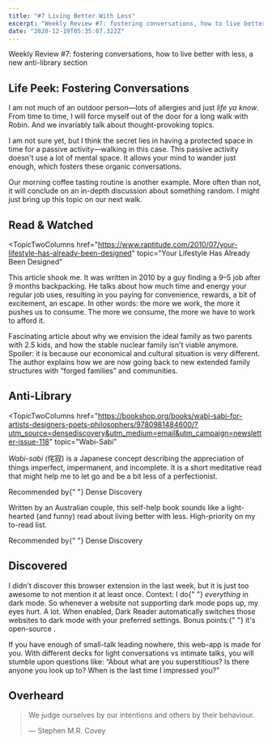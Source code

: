 ```yaml
---
title: "#7 Living Better With Less"
excerpt: "Weekly Review #7: fostering conversations, how to live better with less, a new anti-library section"
date: "2020-12-19T05:35:07.322Z"
---
```


<Flex>
  <Column size="2">
    <FeaturedArtistImage
      imageHref="https://dribbble.com/shots/9712368-Unused-artwork"
      imageSrc="https://cdn.dribbble.com/users/18850/screenshots/9712368/media/226bdf86a9a7d9470eb1f00dedf274c0.png"
      imageAlt="Unused artwork by John Mata"
      artistName="John Mata"
    />
  </Column>
  <Column size="1">
    <p className="italic">
      Weekly Review #7: fostering conversations, how to live better with less, a
      new anti-library section
    </p>
  </Column>
</Flex>

## Life Peek: Fostering Conversations

I am not much of an outdoor person—lots of allergies and just _life ya know_. From time to time, I will force myself out of the door for a long walk with Robin. And we invariably talk about thought-provoking topics.

I am not sure yet, but I think the secret lies in having a protected space in time for a passive activity—walking in this case. This passive activity doesn't use a lot of mental space. It allows your mind to wander just enough, which fosters these organic conversations.

Our morning coffee tasting routine is another example. More often than not, it will conclude on an in-depth discussion about something random. I might just bring up this topic on our next walk.

## Read & Watched

<TopicTwoColumns
  href="https://www.raptitude.com/2010/07/your-lifestyle-has-already-been-designed"
  topic="Your Lifestyle Has Already Been Designed"
>
  <p>
    This article shook me. It was written in 2010 by a guy finding a 9–5 job
    after 9 months backpacking. He talks about how much time and energy your
    regular job uses, resulting in you paying for convenience, rewards, a bit of
    excitement, an escape. In other words: the more we work, the more it pushes
    us to consume. The more we consume, the more we have to work to afford it.
  </p>
</TopicTwoColumns>
<TopicTwoColumns
  href="https://www.theatlantic.com/magazine/archive/2020/03/the-nuclear-family-was-a-mistake"
  topic="The Nuclear Family Was a Mistake"
>
  <p>
    Fascinating article about why we envision the ideal family as two parents
    with 2.5 kids, and how the stable nuclear family isn't viable anymore.
    Spoiler: it is because our economical and cultural situation is very
    different. The author explains how we are now going back to new extended
    family structures with “forged families” and communities.
  </p>
</TopicTwoColumns>

## Anti-Library

<TopicTwoColumns
  href="https://bookshop.org/books/wabi-sabi-for-artists-designers-poets-philosophers/9780981484600/?utm_source=densediscovery&utm_medium=email&utm_campaign=newsletter-issue-118"
  topic="Wabi-Sabi"
>
  <p>
    <em>Wabi-sabi</em> (侘寂) is a Japanese concept describing the appreciation
    of things imperfect, impermanent, and incomplete. It is a short meditative
    read that might help me to let go and be a bit less of a perfectionist.
  </p>
  <p>
    Recommended by{" "}
    <Link href="https://www.densediscovery.com/issues/118/">
      Dense Discovery
    </Link>
  </p>
</TopicTwoColumns>
<TopicTwoColumns
  href="https://www.frugalhedonism.com/"
  topic="The Art of Frugal Hedonism"
>
  <p>
    Written by an Australian couple, this self-help book sounds like a
    light-hearted (and funny) read about living better with less. High-priority
    on my to-read list.
  </p>
  <p>
    Recommended by{" "}
    <Link href="https://www.densediscovery.com/issues/118/">
      Dense Discovery
    </Link>
  </p>
</TopicTwoColumns>

## Discovered

<TopicTwoColumns href="https://darkreader.org/" topic="Dark Reader">
  <p>
    I didn't discover this browser extension in the last week, but it is just
    too awesome to not mention it at least once. Context: I do{" "}
    <em>everything</em> in dark mode. So whenever a website not supporting dark
    mode pops up, my eyes hurt. A lot. When enabled, Dark Reader automatically
    switches those websites to dark mode with your preferred settings. Bonus
    points:{" "}
    <Link href="https://github.com/darkreader/darkreader">
      it's open-source
    </Link>
    .
  </p>
</TopicTwoColumns>
<TopicTwoColumns
  href="https://www.datenightquestions.com/"
  topic="Date Night Questions"
>
  <p>
    If you have enough of small-talk leading nowhere, this web-app is made for
    you. With different decks for light conversations vs intimate talks, you
    will stumble upon questions like: “About what are you superstitious? Is
    there anyone you look up to? When is the last time I impressed you?”
  </p>
</TopicTwoColumns>

## Overheard

> We judge ourselves by our intentions and others by their behaviour.
>
> — Stephen M.R. Covey
